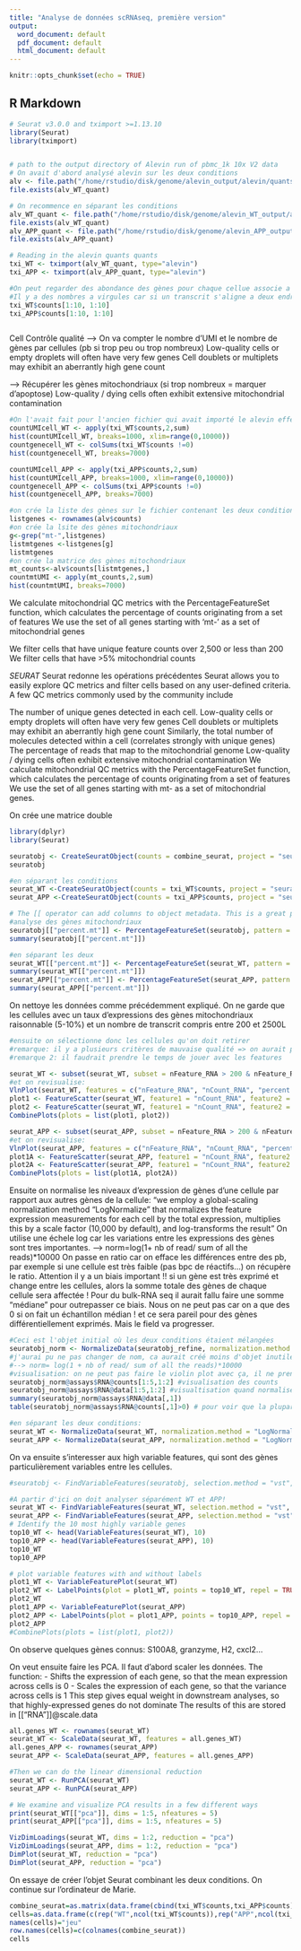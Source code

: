 ```yaml
---
title: "Analyse de données scRNAseq, première version"
output:
  word_document: default
  pdf_document: default
  html_document: default
---
```


```r
knitr::opts_chunk$set(echo = TRUE)
```

## R Markdown


```r
# Seurat v3.0.0 and tximport >=1.13.10
library(Seurat)
library(tximport)


# path to the output directory of Alevin run of pbmc_1k 10x V2 data
# On avait d'abord analysé alevin sur les deux conditions
alv <- file.path("/home/rstudio/disk/genome/alevin_output/alevin/quants_mat.gz")
file.exists(alv_WT_quant)

# On recommence en séparant les conditions
alv_WT_quant <- file.path("/home/rstudio/disk/genome/alevin_WT_output/alevin/quants_mat.gz")
file.exists(alv_WT_quant)
alv_APP_quant <- file.path("/home/rstudio/disk/genome/alevin_APP_output/alevin/quants_mat.gz")
file.exists(alv_APP_quant)

# Reading in the alevin quants quants
txi_WT <- tximport(alv_WT_quant, type="alevin")
txi_APP <- tximport(alv_APP_quant, type="alevin")

#On peut regarder des abondance des gènes pour chaque cellue associe a un Barcode.
#Il y a des nombres a virgules car si un transcrit s'aligne a deux endroits différents on pondère avec la probabilité de chance qu'il s'aligne à telle séquence
txi_WT$counts[1:10, 1:10]
txi_APP$counts[1:10, 1:10]



```

Cell Contrôle qualité
--> On va compter le nombre d'UMI et le nombre de gènes par cellules (pb si trop peu ou trop nombreux)
Low-quality cells or empty droplets will often have very few genes
Cell doublets or multiplets may exhibit an aberrantly high gene count

--> Récupérer les gènes mitochondriaux (si trop nombreux = marquer d'apoptose)
Low-quality / dying cells often exhibit extensive mitochondrial contamination

```r
#On l'avait fait pour l'ancien fichier qui avait importé le alevin effectué sur les deux 
countUMIcell_WT <- apply(txi_WT$counts,2,sum)
hist(countUMIcell_WT, breaks=1000, xlim=range(0,10000))
countgenecell_WT <- colSums(txi_WT$counts !=0)
hist(countgenecell_WT, breaks=7000)

countUMIcell_APP <- apply(txi_APP$counts,2,sum)
hist(countUMIcell_APP, breaks=1000, xlim=range(0,10000))
countgenecell_APP <- colSums(txi_APP$counts !=0)
hist(countgenecell_APP, breaks=7000)

```


```r
#on crée la liste des gènes sur le fichier contenant les deux conditions mélangées
listgenes <- rownames(alv$counts)
#on crée la lsite des gènes mitochondriaux
g<-grep("mt-",listgenes)
listmtgenes <-listgenes[g]
listmtgenes
#on crée la matrice des gènes mitochondriaux
mt_counts<-alv$counts[listmtgenes,]
countmtUMI <- apply(mt_counts,2,sum)
hist(countmtUMI, breaks=7000)
```
We calculate mitochondrial QC metrics with the PercentageFeatureSet function, which calculates the percentage of counts originating from a set of features
We use the set of all genes starting with 'mt-' as a set of mitochondrial genes


We filter cells that have unique feature counts over 2,500 or less than 200
We filter cells that have >5% mitochondrial counts


*SEURAT*
Seurat redonne les opérations précédentes
Seurat allows you to easily explore QC metrics and filter cells based on any user-defined criteria. A few QC metrics commonly used by the community include

The number of unique genes detected in each cell.
Low-quality cells or empty droplets will often have very few genes
Cell doublets or multiplets may exhibit an aberrantly high gene count
Similarly, the total number of molecules detected within a cell (correlates strongly with unique genes)
The percentage of reads that map to the mitochondrial genome
Low-quality / dying cells often exhibit extensive mitochondrial contamination
We calculate mitochondrial QC metrics with the PercentageFeatureSet function, which calculates the percentage of counts originating from a set of features
We use the set of all genes starting with mt- as a set of mitochondrial genes.

On crée une matrice double

```r
library(dplyr)
library(Seurat)

seuratobj <- CreateSeuratObject(counts = combine_seurat, project = "seuratTPscRNAseq", min.cells = 3, min.features = 200, meta.data=cells)
seuratobj

#en séparant les conditions
seurat_WT <-CreateSeuratObject(counts = txi_WT$counts, project = "seuratTPscRNAseq", min.cells = 3, min.features = 200)
seurat_APP <-CreateSeuratObject(counts = txi_APP$counts, project = "seuratTPscRNAseq", min.cells = 3, min.features = 200)

# The [[ operator can add columns to object metadata. This is a great place to stash QC stats
#analyse des gènes mitochondriaux
seuratobj[["percent.mt"]] <- PercentageFeatureSet(seuratobj, pattern = "^mt-")
summary(seuratobj[["percent.mt"]])

#en séparant les deux
seurat_WT[["percent.mt"]] <- PercentageFeatureSet(seurat_WT, pattern = "^mt-")
summary(seurat_WT[["percent.mt"]])
seurat_APP[["percent.mt"]] <- PercentageFeatureSet(seurat_APP, pattern = "^mt-")
summary(seurat_APP[["percent.mt"]])


```

On nettoye les données comme précédemment expliqué. On ne garde que les cellules avec un taux d'expressions des gènes mitochondriaux raisonnable (5-10%) et un nombre de transcrit compris entre 200 et 2500L

```r
#ensuite on sélectionne donc les cellules qu'on doit retirer
#remarque: il y a plusieurs critères de mauvaise qualité => on aurait pu faire une PCA et regarder si ces critères correspondent au même groupe de cellules. 
#remarque 2: il faudrait prendre le temps de jouer avec les features

seurat_WT <- subset(seurat_WT, subset = nFeature_RNA > 200 & nFeature_RNA < 2500 & percent.mt < 10)
#et on revisualise: 
VlnPlot(seurat_WT, features = c("nFeature_RNA", "nCount_RNA", "percent.mt"), ncol = 3, pt.size=0)
plot1 <- FeatureScatter(seurat_WT, feature1 = "nCount_RNA", feature2 = "percent.mt")
plot2 <- FeatureScatter(seurat_WT, feature1 = "nCount_RNA", feature2 = "nFeature_RNA")
CombinePlots(plots = list(plot1, plot2))

seurat_APP <- subset(seurat_APP, subset = nFeature_RNA > 200 & nFeature_RNA < 2500 & percent.mt < 10)
#et on revisualise: 
VlnPlot(seurat_APP, features = c("nFeature_RNA", "nCount_RNA", "percent.mt"), ncol = 3, pt.size=0)
plot1A <- FeatureScatter(seurat_APP, feature1 = "nCount_RNA", feature2 = "percent.mt")
plot2A <- FeatureScatter(seurat_APP, feature1 = "nCount_RNA", feature2 = "nFeature_RNA")
CombinePlots(plots = list(plot1A, plot2A))
```

Ensuite on normalise les niveaux d'expression de gènes d'une cellule par rapport aux autres gènes de la cellule:
"we employ a global-scaling normalization method “LogNormalize” that normalizes the feature expression measurements for each cell by the total expression, multiplies this by a scale factor (10,000 by default), and log-transforms the result"
On utilise une échele log car les variations entre les expressions des gènes sont tres importantes. 
--> norm=log(1+ nb of read/ sum of all the reads)*10000
On passe en ratio car on efface les différences entre des pb, par exemple si une cellule est très faible (pas bpc de réactifs...) on récupère le ratio. 
Attention il y a un biais important !! si un gène est très exprimé et change entre les cellules, alors la somme totale des gènes de chaque cellule sera affectée ! Pour du bulk-RNA seq il aurait fallu faire une somme "médiane" pour outrepasser ce biais. Nous on ne peut pas car on a que des 0 si on fait un échantillon médian ! et ce sera pareil pour des gènes différentiellement exprimés. Mais le field va progresser.

```r
#Ceci est l'objet initial où les deux conditions étaient mélangées
seuratobj_norm <- NormalizeData(seuratobj_refine, normalization.method = "LogNormalize", scale.factor = 10000)
#j'aurai pu ne pas changer de nom, ca aurait créé moins d'objet inutile, surtout que là il rajoute juste des cases dans notre matrice existante.
#--> norm= log(1 + nb of read/ sum of all the reads)*10000
#visualisation: on ne peut pas faire le violin plot avec ça, il ne prend pas en entrée ce type de données. 
seuratobj_norm@assays$RNA@counts[1:5,1:2] #visualisation des counts
seuratobj_norm@assays$RNA@data[1:5,1:2] #visualtisation quand normalisé
summary(seuratobj_norm@assays$RNA@data[,1])
table(seuratobj_norm@assays$RNA@counts[,1]>0) # pour voir que la plupart des gènes ne sont pas exprimés, on a bcp de zéros

#en séparant les deux conditions: 
seurat_WT <- NormalizeData(seurat_WT, normalization.method = "LogNormalize", scale.factor = 10000)
seurat_APP <- NormalizeData(seurat_APP, normalization.method = "LogNormalize", scale.factor = 10000)
```


On va ensuite s'interesser aux high variable features, qui sont des gènes particulièrement variables entre les cellules.

```r
#seuratobj <- FindVariableFeatures(seuratobj, selection.method = "vst", nfeatures = 2000, group_data(.data))

#A partir d'ici on doit analyser séparément WT et APP!
seurat_WT <- FindVariableFeatures(seurat_WT, selection.method = "vst", nfeatures = 2000)
seurat_APP <- FindVariableFeatures(seurat_APP, selection.method = "vst", nfeatures = 2000)
# Identify the 10 most highly variable genes
top10_WT <- head(VariableFeatures(seurat_WT), 10)
top10_APP <- head(VariableFeatures(seurat_APP), 10)
top10_WT
top10_APP

# plot variable features with and without labels
plot1_WT <- VariableFeaturePlot(seurat_WT)
plot2_WT <- LabelPoints(plot = plot1_WT, points = top10_WT, repel = TRUE)
plot2_WT
plot1_APP <- VariableFeaturePlot(seurat_APP)
plot2_APP <- LabelPoints(plot = plot1_APP, points = top10_APP, repel = TRUE)
plot2_APP
#CombinePlots(plots = list(plot1, plot2))
```

On observe quelques gènes connus: S100A8, granzyme, H2, cxcl2...

On veut ensuite faire les PCA. 
Il faut d'abord scaler les données. 
The function: 
- Shifts the expression of each gene, so that the mean expression across cells is 0
- Scales the expression of each gene, so that the variance across cells is 1
This step gives equal weight in downstream analyses, so that highly-expressed genes do not dominate
The results of this are stored in [["RNA"]]@scale.data

```r
all.genes_WT <- rownames(seurat_WT)
seurat_WT <- ScaleData(seurat_WT, features = all.genes_WT)
all.genes_APP <- rownames(seurat_APP)
seurat_APP <- ScaleData(seurat_APP, features = all.genes_APP)

#Then we can do the linear dimensional reduction
seurat_WT <- RunPCA(seurat_WT)
seurat_APP <- RunPCA(seurat_APP)

# We examine and visualize PCA results in a few different ways
print(seurat_WT[["pca"]], dims = 1:5, nfeatures = 5)
print(seurat_APP[["pca"]], dims = 1:5, nfeatures = 5)

VizDimLoadings(seurat_WT, dims = 1:2, reduction = "pca")
VizDimLoadings(seurat_APP, dims = 1:2, reduction = "pca")
DimPlot(seurat_WT, reduction = "pca")
DimPlot(seurat_APP, reduction = "pca")

```

On essaye de créer l'objet Seurat combinant les deux conditions.
On continue sur l'ordinateur de Marie.
```r

combine_seurat=as.matrix(data.frame(cbind(txi_WT$counts,txi_APP$counts)))
cells=as.data.frame(c(rep("WT",ncol(txi_WT$counts)),rep("APP",ncol(txi_APP$counts))))
names(cells)="jeu"
row.names(cells)=c(colnames(combine_seurat))
cells
```

